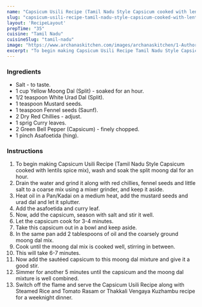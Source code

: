 ---
name: "Capsicum Usili Recipe (Tamil Nadu Style Capsicum cooked with lentils spice mix)"
slug: "capsicum-usili-recipe-tamil-nadu-style-capsicum-cooked-with-lentils-spice-mix"
layout: 'RecipeLayout'
prepTime: "35"
cuisine: "Tamil Nadu"
cuisineSlug: "tamil-nadu"
image: "https://www.archanaskitchen.com/images/archanaskitchen/1-Author/Nithya_Anantham/Capsicum_Usili_Recipe_South_Indian_Style_Capsicum_cooked_with_lentils_spice_mix.jpg"
excerpt: "To begin making Capsicum Usili Recipe Tamil Nadu Style Capsicum cooked with lentils spice mix, wash and soak the split moong dal for an hour"
---

### Ingredients

- Salt - to taste.
- 1 cup Yellow Moong Dal (Split) - soaked for an hour.
- 1/2 teaspoon White Urad Dal (Split).
- 1 teaspoon Mustard seeds.
- 1 teaspoon Fennel seeds (Saunf).
- 2 Dry Red Chillies - adjust.
- 1 sprig Curry leaves.
- 2 Green Bell Pepper (Capsicum) - finely chopped.
- 1 pinch Asafoetida (hing).

### Instructions

1. To begin making Capsicum Usili Recipe (Tamil Nadu Style Capsicum cooked with lentils spice mix), wash and soak the split moong dal for an hour.
1. Drain the water and grind it along with red chillies, fennel seeds and little salt to a coarse mix using a mixer grinder, and keep it aside.
1. Heat oil in a Pan/Kadai on a medium heat, add the mustard seeds and urad dal and let it splutter.
1. Add the asafoetida and curry leaf.
1. Now, add the capsicum, season with salt and stir it well.
1. Let the capsicum cook for 3-4 minutes.
1. Take this capsicum out in a bowl and keep aside.
1. In the same pan add 2 tablespoons of oil and the coarsely ground moong dal mix.
1. Cook until the moong dal mix is cooked well, stirring in between.
1. This will take 6-7 minutes.
1. Now add the sautéed capsicum to this moong dal mixture and give it a good stir.
1. Simmer for another 5 minutes until the capsicum and the moong dal mixture is well combined.
1. Switch off the flame and serve the Capsicum Usili Recipe along with Steamed Rice and Tomato Rasam or Thakkali Vengaya Kuzhambu recipe for a weeknight dinner.
